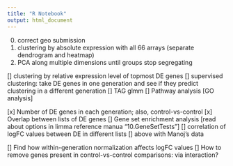 ```yaml
---
title: "R Notebook"
output: html_document
---
```


0. correct geo submission
1. clustering by absolute expression with all 66 arrays (separate dendrogram and heatmap)
2. PCA along multiple dimensions until groups stop segregating

[] clustering by relative expression level of topmost DE genes
[] supervised clustering: take DE genes in one generation and see if they predict clustering in a different generation 
[] TAG glmm
[] Pathway analysis [GO analysis]

[x] Number of DE genes in each generation; also, control-vs-control
[x] Overlap between lists of DE genes
[]  Gene set enrichment analysis [read about options in limma reference manua "10.GeneSetTests"]
[] correlation of logFC values between DE in different lists
[] above with Manoj's data

[] Find how within-generation normalization affects logFC values
[] How to remove genes present in control-vs-control comparisons: via interaction?